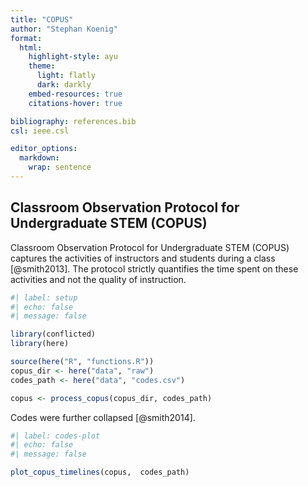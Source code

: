 ```yaml
---
title: "COPUS"
author: "Stephan Koenig"
format:
  html:
    highlight-style: ayu
    theme:
      light: flatly
      dark: darkly
    embed-resources: true
    citations-hover: true

bibliography: references.bib
csl: ieee.csl

editor_options:
  markdown:
    wrap: sentence
---
```


## Classroom Observation Protocol for Undergraduate STEM (COPUS)

Classroom Observation Protocol for Undergraduate STEM (COPUS) captures the activities of instructors and students during a class [@smith2013].
The protocol strictly quantifies the time spent on these activities and not the quality of instruction.

```r
#| label: setup
#| echo: false
#| message: false

library(conflicted)
library(here)

source(here("R", "functions.R"))
copus_dir <- here("data", "raw")
codes_path <- here("data", "codes.csv")

copus <- process_copus(copus_dir, codes_path)
```

Codes were further collapsed [@smith2014].

```r
#| label: codes-plot
#| echo: false
#| message: false

plot_copus_timelines(copus,  codes_path)
```
